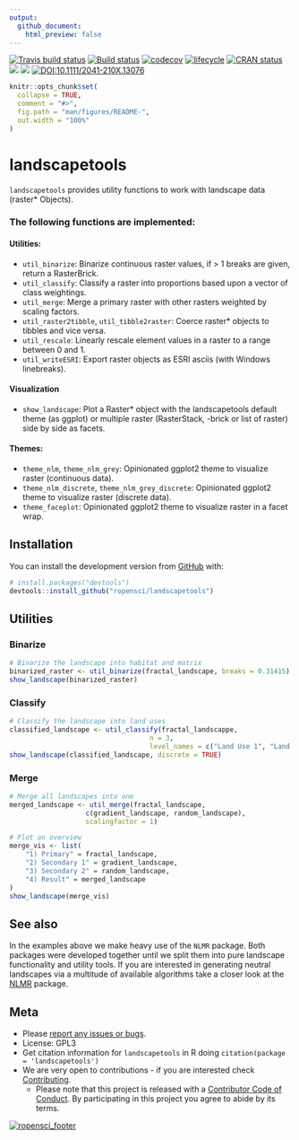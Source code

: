 ```yaml
---
output:
  github_document:
    html_preview: false
---
```

[![Travis build status](https://travis-ci.org/ropensci/landscapetools.svg?branch=master)](https://travis-ci.org/ropensci/landscapetools)
[![Build status](https://ci.appveyor.com/api/projects/status/aehfkxfb5r4vjlm9?svg=true)](https://ci.appveyor.com/project/ropensci/landscapetools)
[![codecov](https://codecov.io/gh/ropensci/landscapetools/branch/develop/graph/badge.svg)](https://codecov.io/gh/ropensci/landscapetools)
[![lifecycle](https://img.shields.io/badge/lifecycle-maturing-blue.svg)](https://www.tidyverse.org/lifecycle/#maturing)
[![CRAN status](https://www.r-pkg.org/badges/version/landscapetools)](https://cran.r-project.org/package=landscapetools)
[![](http://cranlogs.r-pkg.org/badges/grand-total/landscapetools)](http://cran.rstudio.com/web/packages/landscapetools/index.html)
[![](https://badges.ropensci.org/188_status.svg)](https://github.com/ropensci/onboarding/issues/188)
[![DOI:10.1111/2041-210X.13076](https://zenodo.org/badge/DOI/10.1111/2041-210X.13076.svg)](https://doi.org/10.1111/2041-210X.13076)

```r
knitr::opts_chunk$set(
  collapse = TRUE,
  comment = "#>",
  fig.path = "man/figures/README-",
  out.width = "100%"
)
```
# landscapetools

`landscapetools` provides utility functions to work with landscape data (raster* 
Objects). 


### The following functions are implemented:

#### Utilities:

- `util_binarize`: Binarize continuous raster values, if > 1 breaks are given, return a RasterBrick.
- `util_classify`: Classify a raster into proportions based upon a vector of class weightings.
- `util_merge`: Merge a primary raster with other rasters weighted by scaling factors.
- `util_raster2tibble`, `util_tibble2raster`: Coerce raster* objects to tibbles and vice versa.
- `util_rescale`: Linearly rescale element values in a raster to a range between 0 and 1.
- `util_writeESRI`: Export raster objects as ESRI asciis (with Windows linebreaks).

#### Visualization

- `show_landscape`: Plot a Raster* object with the landscapetools default theme (as ggplot) or multiple raster (RasterStack, -brick or list of raster) side by side as facets.

#### Themes:

- `theme_nlm`, `theme_nlm_grey`: Opinionated ggplot2 theme to visualize raster (continuous data).
- `theme_nlm_discrete`, `theme_nlm_grey_discrete`: Opinionated ggplot2 theme to visualize raster (discrete data).
- `theme_faceplot`: Opinionated ggplot2 theme to visualize raster in a facet wrap.

## Installation

You can install the development version from [GitHub](https://github.com/) with:

``` r
# install.packages("devtools")
devtools::install_github("ropensci/landscapetools")
```

## Utilities

### Binarize

```r
# Binarize the landscape into habitat and matrix
binarized_raster <- util_binarize(fractal_landscape, breaks = 0.31415)
show_landscape(binarized_raster)
```

### Classify

```r
# Classify the landscape into land uses
classified_landscape <- util_classify(fractal_landscappe,
                                   n = 3,
                                   level_names = c("Land Use 1", "Land Use 2", "Land Use 3"))
show_landscape(classified_landscape, discrete = TRUE)
```

### Merge

```r
# Merge all landscapes into one
merged_landscape <- util_merge(fractal_landscape,
                   c(gradient_landscape, random_landscape),
                   scalingfactor = 1)

# Plot an overview
merge_vis <- list(
    "1) Primary" = fractal_landscape,
    "2) Secondary 1" = gradient_landscape,
    "3) Secondary 2" = random_landscape,
    "4) Result" = merged_landscape
)
show_landscape(merge_vis)
```

## See also

In the examples above we make heavy use of the `NLMR` package.
Both packages were developed together until we split them into pure landscape functionality and utility tools.
If you are interested in generating neutral landscapes via a multitude of available algorithms take a closer look at the [NLMR](https://github.com/ropensci/NLMR/) package.

## Meta

* Please [report any issues or bugs](https://github.com/ropensci/landscapetools/issues/new/).
* License: GPL3
* Get citation information for `landscapetools` in R doing `citation(package = 'landscapetools')`
* We are very open to contributions - if you are interested check [Contributing](CONTRIBUTING.md).
    * Please note that this project is released with a [Contributor Code of Conduct](CODE_OF_CONDUCT.md). By participating in this project you agree to abide by its terms.

[![ropensci_footer](https://ropensci.org/public_images/github_footer.png)](http://ropensci.org)

